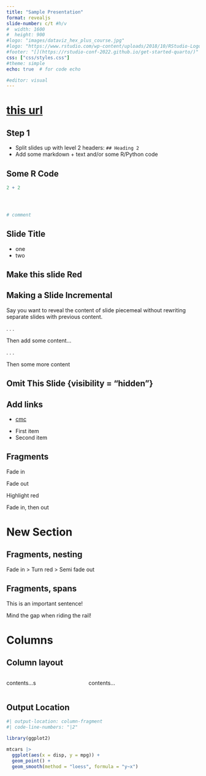 ```yaml
---
title: "Sample Presentation"
format: revealjs
slide-number: c/t #h/v
#  width: 1600
#  height: 900
#logo: "images/dataviz_hex_plus_course.jpg"
#logo: "https://www.rstudio.com/wp-content/uploads/2018/10/RStudio-Logo-Flat.png"
#footer: "[](https://rstudio-conf-2022.github.io/get-started-quarto/)"
css: ["css/styles.css"]
#theme: simple
echo: true  # for code echo

#editor: visual
---
```


# [this url](https://rstudio-conf-2022.github.io/get-started-quarto/materials/05-presentations.html#/fragments-nesting-1)

## Step 1

- Split slides up with level 2 headers: `## Heading 2`
- Add some markdown + text and/or some R/Python code



## Some R Code

```r
2 + 2




# comment 
```

## Slide Title

- one 
- two 

## Make this slide Red  {background-color="red"}


## Making a Slide Incremental

Say you want to reveal the content of slide piecemeal without rewriting separate slides with previous content.

. . .

Then add some content...

. . .

Then some more content


## Omit This Slide {visibility = "hidden"}

## Add links

- [cmc](http://cmc.edu "my tooltip")


::: {.incremental}

- First item
- Second item

:::


## Fragments

::: {.fragment}
Fade in
:::

::: {.fragment .fade-out}
Fade out
:::

::: {.fragment .highlight-red}
Highlight red
:::

::: {.fragment .fade-in-then-out}
Fade in, then out
:::

# New Section

## Fragments, nesting

::: {.fragment .fade-in}
::: {.fragment .highlight-red}
::: {.fragment .semi-fade-out}
Fade in > Turn red > Semi fade out
:::
:::
:::


## Fragments, spans

This is an [important sentence!]{.fragment .highlight-red}


Mind the [gap]{.fragment .fade-in} when riding the rail!

# Columns


## Column layout

:::: {.columns}

::: {.column width="40%"}
contents...s
:::

::: {.column width="60%"}
contents...
:::

::::



## Output Location

```r
#| output-location: column-fragment
#| code-line-numbers: "|2"

library(ggplot2)

mtcars |> 
  ggplot(aes(x = disp, y = mpg)) +
  geom_point() +
  geom_smooth(method = "loess", formula = "y~x")
```


